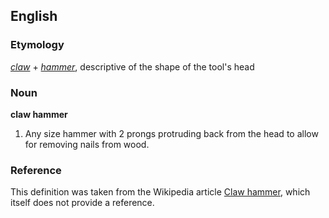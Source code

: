 ==English==
===Etymology===
''[[claw]]'' + ''[[hammer]]'', descriptive of the shape of the tool's head
===Noun===
'''claw hammer'''
#Any size hammer with 2 prongs protruding back from the head to allow for removing nails from wood.
===Reference===
This definition was taken from the Wikipedia article [[Claw hammer]], which itself does not provide a reference.

{{Wikipedia}}